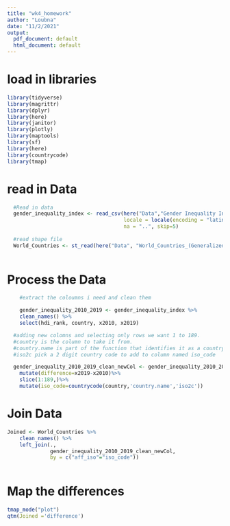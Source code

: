 ```yaml
---
title: "wk4_homework"
author: "Loubna"
date: "11/2/2021"
output:
  pdf_document: default
  html_document: default
---
```

# load in libraries

```r
library(tidyverse)
library(magrittr)
library(dplyr)
library(here)
library(janitor)
library(plotly)
library(maptools)
library(sf)
library(here)
library(countrycode)
library(tmap)

```

# read in Data

```r

  #Read in data
  gender_inequality_index <- read_csv(here("Data","Gender Inequality Index (GII).csv"),
                                      locale = locale(encoding = "latin1"),
                                      na = "..", skip=5)
  
  #read shape file
  World_Countries <- st_read(here("Data", "World_Countries_(Generalized).geojson"))
  

```

# Process the Data

```r

    #extract the coloumns i need and clean them

    gender_inequality_2010_2019 <- gender_inequality_index %>%
    clean_names() %>%
    select(hdi_rank, country, x2010, x2019) 
```

```r

  #adding new colomns and selecting only rows we want 1 to 189. 
  #country is the column to take it from.
  #country.name is part of the function that identifies it as a country name
  #iso2c pick a 2 digit country code to add to column named iso_code

  gender_inequality_2010_2019_clean_newCol <- gender_inequality_2010_2019 %>%
    mutate(difference=x2019-x2010)%>%
    slice(1:189,)%>%
    mutate(iso_code=countrycode(country,'country.name','iso2c'))
```

# Join Data

```r

Joined <- World_Countries %>%
    clean_names() %>%
    left_join(.,
              gender_inequality_2010_2019_clean_newCol,
              by = c("aff_iso"="iso_code"))
  
```


# Map the differences

```r
tmap_mode("plot")
qtm(Joined ='difference')

```

